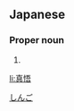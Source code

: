 ==Japanese==
{{ja-kanjitab|真|悟}}

===Proper noun===
{{ja-pos|proper|しんご}}

# {{given name|male|lang=ja}}

[[Category:Japanese male given names|しんご]]

[[li:真悟]]